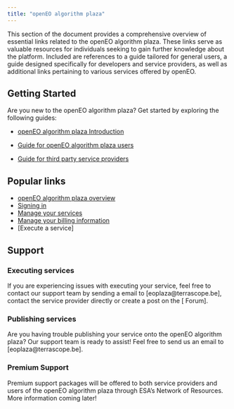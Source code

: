 ```yaml
---
title: "openEO algorithm plaza"
---
```


This section of the document provides a comprehensive overview of essential links related to the openEO algorithm plaza. These links serve as valuable resources for individuals seeking to gain further knowledge about the platform. Included are references to a guide tailored for general users, a guide designed specifically for developers and service providers, as well as additional links pertaining to various services offered by openEO.


## Getting Started

Are you new to the openEO algorithm plaza? Get started by exploring the following guides:

* [openEO algorithm plaza Introduction](PlazaDetails/Introduction.qmd)

* [Guide for openEO algorithm plaza users](PlazaDetails/UserGuide.qmd)

* [Guide for third party service providers](PlazaDetails/ServiceProviderGuide.qmd)


## Popular links

* [openEO algorithm plaza overview](PlazaDetails/Overview.qmd)
* [Signing in](PlazaDetails/SignIn.qmd)
* [Manage your services](PlazaDetails/ManageService.qmd)
* [Manage your billing information](PlazaDetails/ManageBilling.qmd) 
* [Execute a service]


## Support

### Executing services

If you are experiencing issues with executing your service, feel free to contact our support team by sending a email to [eoplaza@terrascope.be], contact the service provider directly or create a post on the [ Forum].

### Publishing services

Are you having trouble publishing your service onto the openEO algorithm plaza? Our support team is ready to assist! Feel free to send us an email to [eoplaza@terrascope.be].


### Premium Support

Premium support packages will be offered to both service providers and users of the openEO algorithm plaza through ESA's Network of Resources. More information coming later!